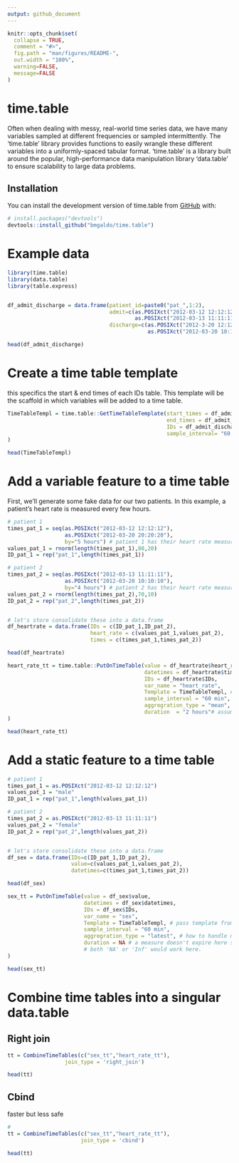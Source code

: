 ```yaml
---
output: github_document
---
```


<!-- README.md is generated from README.Rmd. Please edit that file -->

```r
knitr::opts_chunk$set(
  collapse = TRUE,
  comment = "#>",
  fig.path = "man/figures/README-",
  out.width = "100%",
  warning=FALSE,
  message=FALSE
)
```

# time.table

<!-- badges: start -->
<!-- badges: end -->

Often when dealing with messy, real-world time series data, we have many variables sampled at different frequencies or sampled intermittently. The 'time.table' library provides functions to easily wrangle these different variables into a uniformly-spaced tabular format. 'time.table' is a library built around the popular, high-performance data manipulation library 'data.table' to ensure scalability to large data problems.

## Installation 

You can install the development version of time.table from [GitHub](https://github.com/bmgaldo/time.table) with:

``` r
# install.packages("devtools")
devtools::install_github("bmgaldo/time.table")
```

# Example data 

```r
library(time.table)
library(data.table)
library(table.express)


df_admit_discharge = data.frame(patient_id=paste0("pat_",1:2),
                                admit=c(as.POSIXct("2012-03-12 12:12:12"),
                                        as.POSIXct("2012-03-13 11:11:11")),
                                discharge=c(as.POSIXct("2012-3-20 12:12:12"),
                                            as.POSIXct("2012-03-20 10:10:10")))

head(df_admit_discharge)
```

# Create a time table template 

this specifics the start & end times of each IDs table. This template will be the scaffold in which variables will be added to a time table.

```r

TimeTableTempl = time.table::GetTimeTableTemplate(start_times = df_admit_discharge$admit,
                                                  end_times = df_admit_discharge$discharge,
                                                  IDs = df_admit_discharge$patient_id,
                                                  sample_interval= "60 min" # grid point at every 60th minute 
)

head(TimeTableTempl)
```



# Add a variable feature to a time table

First, we'll generate some fake data for our two patients. In this example, a patient's heart rate is measured every few hours.

```r

# patient 1
times_pat_1 = seq(as.POSIXct("2012-03-12 12:12:12"),
                  as.POSIXct("2012-03-20 20:20:20"),
                  by="5 hours") # patient 1 has their heart rate measured every 5 hours
values_pat_1 = rnorm(length(times_pat_1),80,20)
ID_pat_1 = rep("pat_1",length(times_pat_1))

# patient 2
times_pat_2 = seq(as.POSIXct("2012-03-13 11:11:11"),
                  as.POSIXct("2012-03-20 10:10:10"),
                  by="4 hours") # patient 2 has their heart rate measured every 4 hours
values_pat_2 = rnorm(length(times_pat_2),70,10)
ID_pat_2 = rep("pat_2",length(times_pat_2))


# let's store consolidate these into a data.frame
df_heartrate = data.frame(IDs = c(ID_pat_1,ID_pat_2),
                          heart_rate = c(values_pat_1,values_pat_2),
                          times = c(times_pat_1,times_pat_2))

head(df_heartrate)

```

```r

heart_rate_tt = time.table::PutOnTimeTable(value = df_heartrate$heart_rate,
                                           datetimes = df_heartrate$times,
                                           IDs = df_heartrate$IDs,
                                           var_name = "heart_rate",
                                           Template = TimeTableTempl, # pass template from section one
                                           sample_interval = "60 min",
                                           aggregration_type = "mean", #how to handle multiple measurements for same time point
                                           duration  = "2 hours"# assume measures are carried forward 2 hours if no new measurement
)

head(heart_rate_tt)
```

# Add a static feature to a time table

```r

# patient 1
times_pat_1 = as.POSIXct("2012-03-12 12:12:12")
values_pat_1 = "male"
ID_pat_1 = rep("pat_1",length(values_pat_1))

# patient 2
times_pat_2 = as.POSIXct("2012-03-13 11:11:11")
values_pat_2 = "female"
ID_pat_2 = rep("pat_2",length(values_pat_2))


# let's store consolidate these into a data.frame
df_sex = data.frame(IDs=c(ID_pat_1,ID_pat_2),
                    value=c(values_pat_1,values_pat_2),
                    datetimes=c(times_pat_1,times_pat_2))

head(df_sex)

sex_tt = PutOnTimeTable(value = df_sex$value,
                        datetimes = df_sex$datetimes,
                        IDs = df_sex$IDs,
                        var_name = "sex",
                        Template = TimeTableTempl, # pass template from section one 
                        sample_interval = "60 min", 
                        aggregration_type = "latest", # how to handle multiple measurements for same time point 
                        duration = NA # a measure doesn't expire here since it's static 
                        # both 'NA' or 'Inf' would work here.
)

head(sex_tt)
```

# Combine time tables into a singular data.table  

## Right join 

```r

tt = CombineTimeTables(c("sex_tt","heart_rate_tt"),
                  join_type = 'right_join') 

head(tt)
```

## Cbind

faster but less safe 

```r
# 
tt = CombineTimeTables(c("sex_tt","heart_rate_tt"),
                       join_type = 'cbind')

head(tt)
```

